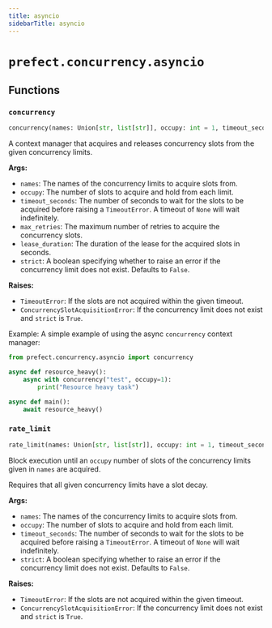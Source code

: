 ```yaml
---
title: asyncio
sidebarTitle: asyncio
---
```


# `prefect.concurrency.asyncio`

## Functions

### `concurrency` <sup><a href="https://github.com/PrefectHQ/prefect/blob/main/src/prefect/concurrency/asyncio.py#L29" target="_blank"><Icon icon="github" style="width: 14px; height: 14px;" /></a></sup>

```python
concurrency(names: Union[str, list[str]], occupy: int = 1, timeout_seconds: Optional[float] = None, max_retries: Optional[int] = None, lease_duration: float = 300, strict: bool = False) -> AsyncGenerator[None, None]
```


A
context manager that acquires and releases concurrency slots from the
given concurrency limits.

**Args:**
- `names`: The names of the concurrency limits to acquire slots from.
- `occupy`: The number of slots to acquire and hold from each limit.
- `timeout_seconds`: The number of seconds to wait for the slots to be acquired before
raising a `TimeoutError`. A timeout of `None` will wait indefinitely.
- `max_retries`: The maximum number of retries to acquire the concurrency slots.
- `lease_duration`: The duration of the lease for the acquired slots in seconds.
- `strict`: A boolean specifying whether to raise an error if the concurrency limit does not exist.
Defaults to `False`.

**Raises:**
- `TimeoutError`: If the slots are not acquired within the given timeout.
- `ConcurrencySlotAcquisitionError`: If the concurrency limit does not exist and `strict` is `True`.

Example:
A simple example of using the async `concurrency` context manager:
```python
from prefect.concurrency.asyncio import concurrency

async def resource_heavy():
    async with concurrency("test", occupy=1):
        print("Resource heavy task")

async def main():
    await resource_heavy()
```


### `rate_limit` <sup><a href="https://github.com/PrefectHQ/prefect/blob/main/src/prefect/concurrency/asyncio.py#L135" target="_blank"><Icon icon="github" style="width: 14px; height: 14px;" /></a></sup>

```python
rate_limit(names: Union[str, list[str]], occupy: int = 1, timeout_seconds: Optional[float] = None, strict: bool = False) -> None
```


Block execution until an `occupy` number of slots of the concurrency
limits given in `names` are acquired.

Requires that all given concurrency limits have a slot decay.

**Args:**
- `names`: The names of the concurrency limits to acquire slots from.
- `occupy`: The number of slots to acquire and hold from each limit.
- `timeout_seconds`: The number of seconds to wait for the slots to be acquired before
raising a `TimeoutError`. A timeout of `None` will wait indefinitely.
- `strict`: A boolean specifying whether to raise an error if the concurrency limit does not exist.
Defaults to `False`.

**Raises:**
- `TimeoutError`: If the slots are not acquired within the given timeout.
- `ConcurrencySlotAcquisitionError`: If the concurrency limit does not exist and `strict` is `True`.

